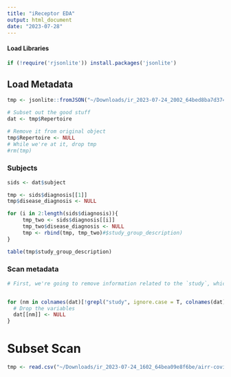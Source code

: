```yaml
---
title: "iReceptor EDA"
output: html_document
date: "2023-07-28"
---
```


#### Load Libraries

```r
if (!require('rjsonlite')) install.packages('jsonlite')
```

## Load Metadata

```r
tmp <- jsonlite::fromJSON("~/Downloads/ir_2023-07-24_2002_64bed8ba7d374/airr-covid-19-metadata.json")

# Subset out the good stuff
dat <- tmp$Repertoire

# Remove it from original object
tmp$Repertoire <- NULL
# While we're at it, drop tmp
#rm(tmp)
```

### Subjects

```r
sids <- dat$subject

tmp <- sids$diagnosis[[1]]
tmp$disease_diagnosis <- NULL

for (i in 2:length(sids$diagnosis)){
     tmp_two <- sids$diagnosis[[i]]
     tmp_two$disease_diagnosis <- NULL
     tmp <- rbind(tmp, tmp_two)#$study_group_description)
}

table(tmp$study_group_description)
```


### Scan metadata

```r
# First, we're going to remove information related to the `study`, which will leave the `subject` as the unit of analysis.


for (nm in colnames(dat)[!grepl("study", ignore.case = T, colnames(dat))]){
  # Drop the variables
  dat[[nm]] <- NULL
}
```






# Subset Scan

```r
tmp <- read.csv("~/Downloads/ir_2023-07-24_1602_64bea09e8f6be/airr-covid-19.tsv", header = T, stringsAsFactors = F, sep = '\t')

```